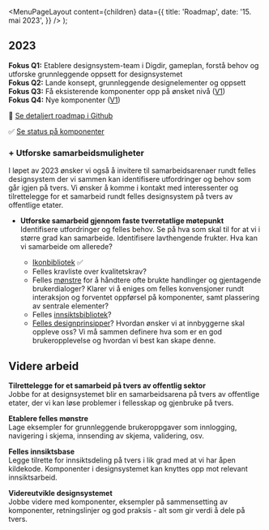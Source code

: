 
<Meta
  title='Roadmap'
  description='Beskrivelse'
/>

  <MenuPageLayout
    content={children}
    data={{
      title: 'Roadmap',
      date: '15. mai 2023',
    }}
  />
);

## 2023

**Fokus Q1:** Etablere designsystem-team i Digdir, gameplan, forstå behov og utforske grunnleggende oppsett for designsystemet \
**Fokus Q2:** Lande konsept, grunnleggende designelementer og oppsett \
**Fokus Q3:** Få eksisterende komponenter opp på ønsket nivå ([V1](https://storybook.designsystemet.no)) \
**Fokus Q4:** Nye komponenter ([V1](https://storybook.designsystemet.no))

🧭 [Se detaljert roadmap i Github](https://github.com/digdir/designsystemet/issues/468)

✅ [Se status på komponenter](https://storybook.designsystemet.no)

### + Utforske samarbeidsmuligheter

I løpet av 2023 ønsker vi også å invitere til samarbeidsarenaer rundt felles designsystem der vi sammen kan identifisere utfordringer og behov som går igjen på tvers.
Vi ønsker å komme i kontakt med interessenter og tilrettelegge for et samarbeid rundt felles designsystem på tvers av offentlige etater.

- **Utforske samarbeid gjennom faste tverretatlige møtepunkt** \
   Identifisere utfordringer og felles behov. Se på hva som skal til for at vi i større grad kan samarbeide. Identifisere lavthengende frukter. Hva kan vi samarbeide om allerede?

  - [Ikonbibliotek](../designelementer/ikoner) ✅
  - Felles kravliste over kvalitetskrav?
  - Felles [mønstre](/monstre) for å håndtere ofte brukte handlinger og gjentagende brukerdialoger? Klarer vi å eniges om felles konvensjoner rundt interaksjon og forventet oppførsel på komponenter, samt plassering av sentrale elementer?
  - Felles [innsiktsbibliotek](/god-praksis/brukerinnsikt/felles-innsiktsbase)?
  - [Felles designprinsipper](http://localhost:3000/grunnleggende/introduksjon/designprinsipper)? Hvordan ønsker vi at innbyggerne skal oppleve oss? Vi må sammen definere hva som er en god brukeropplevelse og hvordan vi best kan skape denne.

## Videre arbeid

**Tilrettelegge for et samarbeid på tvers av offentlig sektor**<br/>
Jobbe for at designsystemet blir en samarbeidsarena på tvers av offentlige etater, der vi kan løse problemer i fellesskap og gjenbruke på tvers.

**Etablere felles mønstre**<br/>
Lage eksempler for grunnleggende brukeroppgaver som innlogging, navigering i skjema, innsending av skjema, validering, osv.

**Felles innsiktsbase**<br/>
Legge tilrette for innsiktsdeling på tvers i lik grad med at vi har åpen kildekode. Komponenter i designsystemet kan knyttes opp mot relevant innsiktsarbeid.

**Videreutvikle designsystemet**<br/>
Jobbe videre med komponenter, eksempler på sammensetting av komponenter, retningslinjer og god praksis - alt som gir verdi å dele på tvers.<br/>

